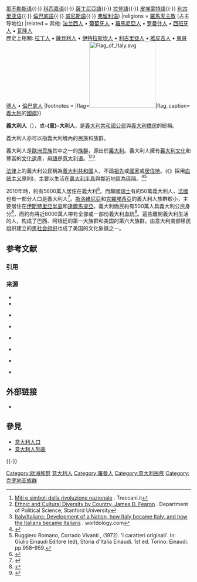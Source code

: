 {{Hatnote|關於[[義大利|義大利]]國內的[[人口|人口]]結構與分布，詳見[[義大利人口|義大利人口]]。}}
{{Infobox ethnic group
|group = 義大利人<br/>{{unicode|Italiani}}
|image = [[File:Famous_Italians_Mosaic.png|300px]]
<div class="hlist" style="font-size: smaller">
'''第一排:''' [[亞歷山德羅·伏打|亞歷山德羅·伏打]] • [[恩里科·費米|恩里科·費米]] • [[洛伦佐·德·美第奇|洛伦佐·德·美第奇]] • [[丽塔·列维-蒙塔尔奇尼|丽塔·列维-蒙塔尔奇尼]] • [[贾科莫·莱奥帕尔迪|贾科莫·莱奥帕尔迪]]
 		
'''第二排:''' [[列奥纳多·达·芬奇|列奥纳多·达·芬奇]] • [[克里斯托弗·哥伦布|克里斯托弗·哥伦布]] • [[费德里柯·费里尼|费德里柯·费里尼]] • [[朱塞佩·威尔第|朱塞佩·威尔第]] • [[但丁·阿利吉耶里|但丁·阿利吉耶里]]
 		
'''第三排:''' [[安娜·马尼亚尼|安娜·马尼亚尼]] • [[乌戈·福斯科洛|乌戈·福斯科洛]] • [[翁贝托·埃可|翁贝托·埃可]] • [[加布里埃尔·邓南遮|加布里埃尔·邓南遮]] • [[伽利略·伽利莱|伽利略·伽利莱]]
 		
'''第四排:''' [[安东尼奥·维瓦尔第|安东尼奥·维瓦尔第]] • [[古列尔莫·马可尼|古列尔莫·马可尼]] • [[朱塞佩·加里波底|朱塞佩·加里波底]] • [[亚历山达罗·孟佐尼|亚历山达罗·孟佐尼]] • [[格拉齊亞·黛萊達|格拉齊亞·黛萊達]]
 		
'''第五排:''' [[焦苏埃·卡尔杜奇|焦苏埃·卡尔杜奇]] • [[卢奇亚诺·帕瓦罗蒂|卢奇亚诺·帕瓦罗蒂]] • [[尼可罗·马基亚维利|尼可罗·马基亚维利]] • [[马可·波罗|马可·波罗]] • [[瓦伦蒂诺·罗西|瓦伦蒂诺·罗西]]
 		
'''第六排:''' [[塞吉歐·李昂尼|塞吉歐·李昂尼]] • [[路伊吉·皮兰德娄|路伊吉·皮兰德娄]] • [[皮埃尔·保罗·帕索里尼|皮埃尔·保罗·帕索里尼]] • [[济安·贝尼尼|济安·贝尼尼]] • [[萨尔瓦托雷·夸西莫多|萨尔瓦托雷·夸西莫多]]
</div>
|population ='''[[大約|大約]] 1.4[[億|億]]''' （[[全世界|全世界]]） 
（義大利[[公民|公民]]: '''約6[[千萬|千萬]]'''； 祖先是義大利人: '''約8千萬'''）
[[File:Map_of_the_Italian_Diaspora_in_the_World.svg|center]]
|regions = {{flagcountry|Italy}} {{nbsp|6}} 55,695,126<ref>{{cite web |url=http://censimentopopolazione.istat.it/_res/doc/pdf/primi-risultati-censimento_opuscolo.pdf |title=15° Censimento generale della popolazione e delle abitazioni |author= |date=27 April 2012 |publisher=[[National_Institute_of_Statistics_(Italy)|ISTAT]] |language=it |accessdate=22 September 2012 |archive-date=2018-12-24 |archive-url=https://web.archive.org/web/20181224213734/http://censimentopopolazione.istat.it/_res/doc/pdf/primi-risultati-censimento_opuscolo.pdf%20 |dead-url=yes }}</ref>
|region1 = {{flagcountry|Brazil}}
|pop1 = 23,047,494
|ref1 = <ref name=Italian-World>{{cite web |url=http://www.migranti.torino.it/Documenti%20%20PDF/italianial%20ster05.pdf |title=Italiani nel Mondo: diaspora italiana in cifre |author= |date=30 April 2004 |publisher=Migranti Torino |language=it |accessdate=22 September 2012 |deadurl=yes |archiveurl=https://web.archive.org/web/20080227022729/http://www.migranti.torino.it/Documenti%20%20PDF/italianial%20ster05.pdf |archivedate=2008年2月27日 }}</ref>
|region2 = {{flagcountry|United States}}
|pop2 = 17,250,211
|ref2 = <ref>{{cite web|title=Total ancestry categories tallied for people with one or more ancestry categories reported 2010 American Community Survey 1-Year Estimates|url=http://factfinder2.census.gov/faces/tableservices/jsf/pages/productview.xhtml?pid=ACS_10_1YR_B04003&prodType=table|publisher=[[United_States_Census_Bureau|United States Census Bureau]]|accessdate=30 November 2012|archive-date=2014-10-06|archive-url=https://web.archive.org/web/20141006090119/http://factfinder2.census.gov/faces/tableservices/jsf/pages/productview.xhtml?pid=ACS_10_1YR_B04003&prodType=table|dead-url=no}}</ref>
|region3 = {{flagcountry|Argentina}}
|pop3 = 16,427,786
|ref3= <ref name=Italian-World />
|region4 = {{flagcountry|Colombia}}
|pop4 = 2,000,000
|ref4 = <ref>https://web.archive.org/web/20180209002829/http://www.ilmondo.tv/it/notizie-emigrazione/3410-convenzioni-inps-estere-fedi-sollecita-nuova-zelanda-ma-anche-cile-e-filippine.html "</ref>
|region5 = {{flagcountry|France}}
|pop5 = 1,800,000
|ref5= <ref name=Italian-World /><ref name="Cohen">{{cite book|last=Cohen|first=Robin|title=The Cambridge Survey of World Migration|year=1995|publisher=Cambridge University Press|location=Cambridge|isbn=9780521444057|page=[http://books.google.com/books?id=YbzsBPuhyggC&pg=PA143&dq=%22about+5+million+French+nationals+are+of+Italian+origin+if+their+parentage+is+retraced+over+three+generations.%22&hl=en&sa=X&ei=7xtsUs6rMo-5kQfTuYFg&ved=0CDMQ6AEwAA#v=onepage&q=%22about%205%20million%20French%20nationals%20are%20of%20Italian%20origin%20if%20their%20parentage%20is%20retraced%20over%20three%20generations.%22&f=false 143]|authorlink=Robin Cohen}}</ref>
|region6 = {{flagcountry|Venezuela}}
|pop6 =  1,700,000
|ref6 = <ref>http://www.correodelorinoco.gob.ve/tema-dia/embajador-italia-caracas-asegura-que-sistema-electoral-venezolano-es-confiable/ {{Wayback|url=http://www.correodelorinoco.gob.ve/tema-dia/embajador-italia-caracas-asegura-que-sistema-electoral-venezolano-es-confiable/ |date=20120719023156 }} "...el diplomático calcula que 5% o 6% de la población venezolana actual tiene origen italiano."</ref>
|region7 = {{flagcountry|Canada}}
|pop7 =  1,445,335
|ref7 = <ref>{{cite web |url=http://www12.statcan.ca/english/census06/data/highlights/ethnic/pages/Page.cfm?Lang=E&Geo=PR&Code=01&Data=Count&Table=2&StartRec=1&Sort=3&Display=All&CSDFilter=5000 |title=Ethnic origins, 2006 counts, for Canada, provinces and territories – 20% sample data |publisher=[[Statistics_Canada|Statistics Canada]] |date=6 October 2010 |accessdate=22 September 2012 |archive-date=2012-02-14 |archive-url=https://www.webcitation.org/65Rpzvavg?url=http://www12.statcan.ca/census-recensement/2006/dp-pd/hlt/97-562/pages/page.cfm?Lang=E |dead-url=no }}</ref>
|region8 = {{flagcountry|Uruguay}}
|pop8 = 1,055,220
|ref8 = <ref name=Italian-World />
|region9 = {{flagcountry|Australia}}
|pop9 = 852,418
|ref9=<ref>{{cite web |url=http://www.ausstats.abs.gov.au/ausstats/subscriber.nsf/0/C724250359785DC6CA25754C0013DC0A/$File/20700_cultural_overview.pdf |title=A Picture of the Nation: Cultural diversity overview |publisher=[[Australian_Bureau_of_Statistics|Australian Bureau of Statistics]] |date=29 January 2009 |accessdate=22 September 2012 |archive-date=2014-03-01 |archive-url=https://web.archive.org/web/20140301191623/http://www.ausstats.abs.gov.au/ausstats/subscriber.nsf/0/C724250359785DC6CA25754C0013DC0A/$File/20700_cultural_overview.pdf |dead-url=no }}</ref>
|region10 = {{flagcountry|Germany}}
|pop10 = 695,160
|ref10 = <ref name=Italian-World />

|languages = [[意大利语|意大利语]] 和 {{link-en|義大利語言|Languages of Italy|其他語言}} ([[西西里语|西西里语]]{{·}} [[那不勒斯语|那不勒斯语]]{{·}} [[科西嘉语|科西嘉语]]{{·}} [[薩丁尼亞語|薩丁尼亞語]]{{·}} [[拉登語|拉登語]]{{·}} [[皮埃蒙特語|皮埃蒙特語]]{{·}} [[利古里亚语|利古里亚语]]{{·}} [[倫巴底語|倫巴底語]]{{·}} [[威尼斯語|威尼斯語]]{{·}} [[弗留利语|弗留利语]])
|religions = [[羅馬天主教|羅馬天主教]] (占主导地位)
|related = 其他{{link-en|歐洲羅曼語族|Romance-speaking Europe}}: [[法兰西人|法兰西人]] • [[葡萄牙人|葡萄牙人]] • [[羅馬尼亞人|羅馬尼亞人]] • [[罗曼什人|罗曼什人]] • [[西班牙人|西班牙人]] • [[瓦隆人|瓦隆人]]<br/>歷史上相關: [[拉丁人|拉丁人]] • [[薩貝利人|薩貝利人]] • [[伊特拉斯坎人|伊特拉斯坎人]] • [[利古里亞人|利古里亞人]] • [[雅皮吉人|雅皮吉人]] • [[東哥德人|東哥德人]] • [[倫巴底人|倫巴底人]]
|footnotes =
|flag=[[File:Flag_of_Italy.svg|180px]]|flag_caption=[[義大利|義大利]]的[[國旗|國旗]]}}

'''義大利人'''（{{lang-it|Italiani}}），或'''-{意}-大利人'''，是[[義大利共和國|義大利共和國]][[公民|公民]]與[[義大利僑民|義大利僑民]]的統稱。

義大利人亦可以指義大利境內的民族和族群。

義大利人是[[歐洲民族|歐洲民族]]其中之一的[[族群|族群]]，源出於[[義大利|義大利]]。義大利人擁有[[義大利文化|義大利文化]]和豐富的[[文化遺產|文化遺產]]，[[母語|母語]]是[[意大利语|意大利语]]。<ref>[http://www.treccani.it/enciclopedia/miti-e-simboli-della-rivoluzione-nazionale_(L'Unificazione)/ Miti e simboli della rivoluzione nazionale] {{Wayback|url=http://www.treccani.it/enciclopedia/miti-e-simboli-della-rivoluzione-nazionale_(L'Unificazione)/ |date=20180810115430 }}. Treccani.it</ref><ref>[http://telematica.politicas.unam.mx/biblioteca/archivos/040107017.pdf Ethnic and Cultural Diversity by Country, James D. Fearon] {{Wayback|url=http://telematica.politicas.unam.mx/biblioteca/archivos/040107017.pdf |date=20130512112705 }}. Department of Political Science, Stanford University</ref><ref>[http://www.worldology.com/Europe/Europe_Nations/Italy/ Italy/Italians: Development of a Nation, how Italy became Italy, and how the Italians became Italians] {{Wayback|url=http://www.worldology.com/Europe/Europe_Nations/Italy/ |date=20140201180208 }}. worldology.com</ref>

[[法律|法律]]上的義大利公民稱為[[義大利共和國|義大利共和國]]人，不論[[祖先|祖先]]或[[國家|國家]]或[[居住地|居住地]]。(《{{link-en|義大利國籍法|Italian nationality law}}》採用[[血统主义|血统主义]]原則)，主要以生活在[[義大利半島|義大利半島]]與鄰近地區為區隔。<ref>{{cite web |url=http://www.interno.it/mininterno/export/sites/default/it/temi/cittadinanza/Sottotema_007_English_version.html |title=Criteria underlying legislation concerning citizenship |publisher=[[Ministry_of_Interior_(Italy)|Italian Ministry of Interior]] |date= |accessdate=22 September 2012 |deadurl=yes |archiveurl=https://web.archive.org/web/20120622185138/http://www.interno.it/mininterno/export/sites/default/it/temi/cittadinanza/Sottotema_007_English_version.html |archivedate=2012年6月22日 }}</ref><ref>Ruggiero Romano, Corrado Vivanti , (1972). 'I caratteri originali'. In: Giulio Einaudi Editore (ed), Storia d'Italia Einaudi. 1st ed. Torino: Einaudi. pp.958–959.</ref>

2010年時，約有5600萬人居住在義大利<ref>{{Cite web |url=http://www.istat.it/it/popolazione |title=存档副本 |accessdate=2014-09-26 |archive-date=2014-10-08 |archive-url=https://web.archive.org/web/20141008023134/http://www.istat.it/it/popolazione |dead-url=no }}</ref>。而鄰國[[瑞士|瑞士]]有約50萬義大利人，[[法國|法國]]也有一部分人口是義大利人<ref>{{cite book |title=The Cambridge survey of world migration |last=Cohen |first=Robin |authorlink=Robin Cohen |year=1995 |publisher=Cambridge University Press |location=Cambridge |isbn=0-521-44405-5 |pages=142–144 |url=http://books.google.it/books?id=BLo2RqGdv_wC&pg=PA142 |access-date=2014-09-26 |archive-date=2014-10-14 |archive-url=https://web.archive.org/web/20141014122359/http://books.google.it/books?id=BLo2RqGdv_wC&pg=PA142 |dead-url=no }}</ref>。[[斯洛維尼亞|斯洛維尼亞]]和[[克羅埃西亞|克羅埃西亞]]的義大利人族群較小，主要居住在[[伊斯特里亞半島|伊斯特里亞半島]]和[[達爾馬提亞|達爾馬提亞]]。義大利僑民約有500萬人具義大利公民身分<ref>{{Cite web |url=http://infoaire.interno.it/stat_note.htm |title=存档副本 |accessdate=2014-09-26 |archive-date=2010-03-31 |archive-url=https://web.archive.org/web/20100331100159/http://infoaire.interno.it/stat_note.htm |dead-url=no }}</ref>，而約有將近8000萬人帶有全部或一部份義大利血統<ref>{{Cite web |url=http://www.progettoculturale.it/cci_new/documenti_cei/2011-03/08-23/4%20-%20Rapp%20Italiani.pdf |title=存档副本 |accessdate=2014-09-26 |archive-date=2014-06-26 |archive-url=https://www.webcitation.org/6QbjnDm09?url=http://www.progettoculturale.it/cci_new/documenti_cei/2011-03/08-23/4%20-%20Rapp%20Italiani.pdf |dead-url=no }}</ref>。這些離開義大利生活的人，构成了巴西、阿根廷的第一大族群和美国的第六大族群。由意大利南部移民组织建立的[[黑手党|黑社会组织]]也成了美国的文化象徵之一。

== 参考文献 ==
=== 引用 ===
{{Reflist}}

=== 来源 ===
{{ReflistH}}
* {{cite book |title = An account of the manners and customs of Italy |last=Baretti |first=Joseph |author-link = Giuseppe Marc'Antonio Baretti |year=1768 |publisher=T. Davies |location=London |isbn= |url = http://books.google.it/books?id=wds1AAAAMAAJ |access-date=2014-09-26 |archive-date=2014-11-13 |archive-url = https://web.archive.org/web/20141113063311/http://books.google.it/books?id=wds1AAAAMAAJ |dead-url=no }}
* {{cite book |title = The political state of Italy |last=Lyman |first=Theodore |author-link = Theodore Lyman (militiaman) |year=1820 |publisher=Wells and Lilly |location = Boston, MA |isbn= |url = http://books.google.it/books?id=3IULAAAAYAAJ |access-date=2014-09-26 |archive-date=2014-11-13 |archive-url = https://web.archive.org/web/20141113063308/http://books.google.it/books?id=3IULAAAAYAAJ |dead-url=no }}
*{{It icon}} {{cite book |title=Discorso sopra lo stato presente dei costumi degl'italiani |last=Leopardi |first=Giacomo |author-link = Giacomo Leopardi |year=1824 |publisher=Marsilio Editore |location=Venice |url = http://books.google.it/books?id=Y3IbAQAAIAAJ |access-date=2014-09-26 |archive-date=2014-11-13 |archive-url = https://web.archive.org/web/20141113063348/http://books.google.it/books?id=Y3IbAQAAIAAJ |dead-url=no }}
*{{It icon}} {{cite book |title=Storia degli antichi popoli italiani |last=Micali |first=Giuseppe |year=1832 |publisher=Tipografia Dante |location=Florence |url = http://books.google.it/books?id=7WsLAAAAQAAJ |access-date=2014-09-26 |archive-date=2014-11-13 |archive-url = https://web.archive.org/web/20141113063327/http://books.google.it/books?id=7WsLAAAAQAAJ |dead-url=no }}
*{{It icon}} {{cite book |title=Codice della vita italiana |last=Prezzolini |first=Giuseppe |author-link = Giuseppe Prezzolini |year=1921 |publisher=La Voce |location=Florence |url = http://books.google.it/books?id=nQVtIsx9cSgC |access-date=2014-09-26 |archive-date=2014-11-13 |archive-url = https://web.archive.org/web/20141113063315/http://books.google.it/books?id=nQVtIsx9cSgC |dead-url=no }}
*{{It icon}} {{cite book |title=Gli antichi italici |last=Devoto |first=Giacomo |author-link=Giacomo Devoto |year=1951 |publisher=Vallecchi |location=Florence |url = http://books.google.it/books?id=mEQfAAAAMAAJ |access-date=2014-09-26 |archive-date=2014-11-13 |archive-url=https://web.archive.org/web/20141113063351/http://books.google.it/books?id=mEQfAAAAMAAJ |dead-url=no }}
*{{It icon}} {{cite book |title=Storia d'Italia |last=Montanelli |first=Indro |author-link = Indro Montanelli |year=1965 |publisher=Corriere della Sera |location=Milan |url = http://www.libreriaincanto.it/Storia/Storia/Storia-dItalia-11-volumi_12622.html }}{{dead link|date=2018年1月 |bot=InternetArchiveBot |fix-attempted=yes }}
*{{It icon}} {{cite book |title=L'italiano: il carattere nazionale come storia e come invenzione |last=Bollati |first=Giulio |year=1996 |publisher=Einaudi |location=Turin |isbn=9788806142643 |url = http://books.google.it/books?id=ylRoAAAAMAAJ |access-date=2014-09-26 |archive-date=2014-11-13 |archive-url = https://web.archive.org/web/20141113063335/http://books.google.it/books?id=ylRoAAAAMAAJ |dead-url=no }}
{{ReflistF}}

== 外部链接 ==
* {{Commons category-inline|Italians}}

== 參見 ==
{{Portal|意大利|欧洲}}
* [[意大利人口|意大利人口]]
* [[意大利人列表|意大利人列表]]

{{-}}
{{義大利主題}}

{{Authority control}}

[[Category:欧洲族群|Category:欧洲族群]]
[[Category:意大利人|]]
[[Category:羅曼人|Category:羅曼人]]
[[Category:意大利民族|Category:意大利民族]]
[[Category:克罗地亚族群|Category:克罗地亚族群]]